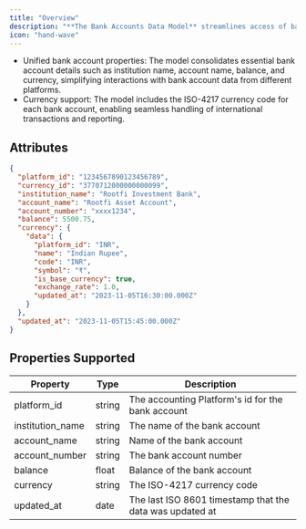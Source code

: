 ```yaml
---
title: "Overview"
description: "**The Bank Accounts Data Model** streamlines access of bank account information across various accounting platforms, providing a consistent and unified representation of bank account data. "
icon: "hand-wave"
---
```


- Unified bank account properties: The model consolidates essential bank account details such as institution name, account name, balance, and currency, simplifying interactions with bank account data from different platforms.
- Currency support: The model includes the ISO-4217 currency code for each bank account, enabling seamless handling of international transactions and reporting.

## Attributes

<Snippet file="bank_accounts_snippet.mdx" />

<ResponseExample name="The Bank Account Object" >

```json The Bank Account Response Object
{
  "platform_id": "1234567890123456789",
  "currency_id": "3770712000000000099",
  "institution_name": "Rootfi Investment Bank",
  "account_name": "Rootfi Asset Account",
  "account_number": "xxxx1234",
  "balance": 5500.75,
  "currency": {
    "data": {
      "platform_id": "INR",
      "name": "Indian Rupee",
      "code": "INR",
      "symbol": "₹",
      "is_base_currency": true,
      "exchange_rate": 1.0,
      "updated_at": "2023-11-05T16:30:00.000Z"
    }
  },
  "updated_at": "2023-11-05T15:45:00.000Z"
}
```

</ResponseExample>

## Properties Supported

| Property         | Type   | Description                                              |
| ---------------- | ------ | -------------------------------------------------------- |
| platform_id      | string | The accounting Platform's id for the bank account        |
| institution_name | string | The name of the bank account                             |
| account_name     | string | Name of the bank account                                 |
| account_number   | string | The bank account number                                  |
| balance          | float  | Balance of the bank account                              |
| currency         | string | The ISO-4217 currency code                               |
| updated_at       | date   | The last ISO 8601 timestamp that the data was updated at |
